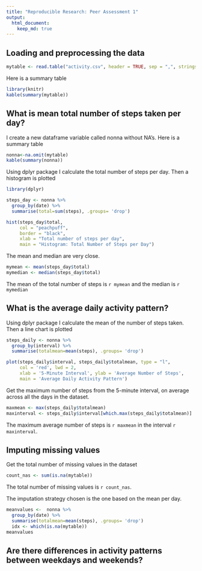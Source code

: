 ```yaml
---
title: "Reproducible Research: Peer Assessment 1"
output: 
  html_document:
    keep_md: true
---
```



## Loading and preprocessing the data
```r
mytable <- read.table("activity.csv", header = TRUE, sep = ",", stringsAsFactors = TRUE)

```

Here is a summary table
```r
library(knitr)
kable(summary(mytable))
```


## What is mean total number of steps taken per day?
I create a new dataframe variable called nonna without NA's. Here is a summary table

```r
nonna<-na.omit(mytable)
kable(summary(nonna))
```

Using dplyr package I calculate the total number of steps per day.
Then a histogram is plotted

```r
library(dplyr)

steps_day <- nonna %>% 
  group_by(date) %>% 
  summarise(total=sum(steps), .groups= 'drop')

hist(steps_day$total,
     col = "peachpuff",
     border = "black",
     xlab = "Total number of steps per day",
     main = "Histogram: Total Number of Steps per Day")

```

The mean and median are very close.

```r

mymean <- mean(steps_day$total)
mymedian <- median(steps_day$total)

```

The mean of the total number of steps is `r mymean` and the median is `r mymedian`


## What is the average daily activity pattern?

Using dplyr package I calculate the mean of the number of steps taken.
Then a line chart is plotted

```r

steps_daily <- nonna %>% 
  group_by(interval) %>% 
  summarise(totalmean=mean(steps), .groups= 'drop')

plot(steps_daily$interval, steps_daily$totalmean, type = "l",
     col = 'red', lwd = 2,
     xlab = '5-Minute Interval', ylab = 'Average Number of Steps',
     main = 'Average Daily Activity Pattern')

```


Get the maximum number of steps from the 5-minute interval, on average across all the days in the dataset.


```r

maxmean <- max(steps_daily$totalmean)
maxinterval <- steps_daily$interval[which.max(steps_daily$totalmean)]
```
The maximum average number of steps is `r maxmean` in the interval `r maxinterval`.


## Imputing missing values
Get the total number of missing values in the dataset
```r
count_nas <- sum(is.na(mytable))
```
The total number of missing values is `r count_nas`.

The imputation strategy chosen is the one based on the mean per day.

```r
meanvalues <-  nonna %>% 
  group_by(date) %>% 
  summarise(totalmean=mean(steps), .groups= 'drop')
  idx <- which(is.na(mytable))
meanvalues
```

## Are there differences in activity patterns between weekdays and weekends?
